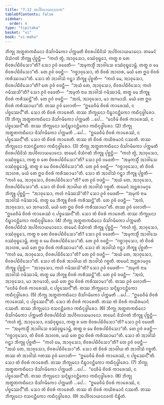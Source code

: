 ```yaml
---
title: "7.12 ᩋᨸᩅᩥᩃᩣᨿᨶᨶᩅᨠ"
tableOfContents: false
sidebar:
  order: 4
type: "tipitaka"
basket: "vi"
book: "vi-maha"
---
```



<DynamicBreadcrumb />

<Division number="321" book="vi-maha">

<Paragraph number="1508" book="vi-maha">
ᨽᩥᨠ᩠ᨡᩩ ᩋᨲ᩠ᨳᨲᨠᨳᩥᨶᩮᩣ ᨴᩥᩈᩘᨣᨾᩥᨠᩮᩣ ᨸᨠ᩠ᨠᨾᨲᩥ ᨧᩦᩅᩁᨸᨭᩥᩅᩦᩈᩴ ᩋᨸᩅᩥᩃᩣᨿᨾᩣᨶᩮᩣ. ᨲᨾᩮᨶᩴ ᨴᩥᩈᩴᨣᨲᩴ ᨽᩥᨠ᩠ᨡᩪ ᨸᩩᨧ᩠ᨨᨶ᩠ᨲᩥ—  “ᨠᩉᩴ ᨲ᩠ᩅᩴ, ᩋᩣᩅᩩᩈᩮᩣ, ᩅᩔᩴᩅᩩᨭ᩠ᨮᩮᩣ, ᨠᨲ᩠ᨳ ᨧ ᨲᩮ ᨧᩦᩅᩁᨸᨭᩥᩅᩦᩈᩮᩣ”ᨲᩥ? ᩈᩮᩣ ᩑᩅᩴ ᩅᨴᩮᨲᩥ—  “ᩋᨾᩩᨠᩈ᩠ᨾᩥᩴ ᩋᩣᩅᩤᩈᩮ ᩅᩔᩴᩅᩩᨭ᩠ᨮᩮᩣᨾ᩠ᩉᩥ. ᨲᨲ᩠ᨳ ᨧ ᨾᩮ ᨧᩦᩅᩁᨸᨭᩥᩅᩦᩈᩮᩣ”ᨲᩥ. ᨲᩮ ᩑᩅᩴ ᩅᨴᨶ᩠ᨲᩥ—  “ᨣᨧ᩠ᨨᩣᩅᩩᩈᩮᩣ, ᨲᩴ ᨧᩦᩅᩁᩴ ᩋᩣᩉᩁ, ᨾᨿᩴ ᨲᩮ ᩍᨵ ᨧᩦᩅᩁᩴ ᨠᩁᩥᩔᩣᨾᩣ”ᨲᩥ. ᩈᩮᩣ ᨲᩴ ᩋᩣᩅᩤᩈᩴ ᨣᨶ᩠ᨲ᩠ᩅᩣ ᨽᩥᨠ᩠ᨡᩪ ᨸᩩᨧ᩠ᨨᨲᩥ—  “ᨠᩉᩴ ᨾᩮ, ᩋᩣᩅᩩᩈᩮᩣ, ᨧᩦᩅᩁᨸᨭᩥᩅᩦᩈᩮᩣ”ᨲᩥ? ᨲᩮ ᩑᩅᩴ ᩅᨴᨶ᩠ᨲᩥ—  “ᩋᨿᩴ ᨲᩮ, ᩋᩣᩅᩩᩈᩮᩣ, ᨧᩦᩅᩁᨸᨭᩥᩅᩦᩈᩮᩣ; ᨠᩉᩴ ᨣᨾᩥᩔᩈᩦ”ᨲᩥ? ᩈᩮᩣ ᩑᩅᩴ ᩅᨴᩮᨲᩥ—  “ᩋᨾᩩᨠᩴ ᨶᩣᨾ ᩋᩣᩅᩤᩈᩴ ᨣᨾᩥᩔᩣᨾᩥ, ᨲᨲ᩠ᨳ ᨾᩮ ᨽᩥᨠ᩠ᨡᩪ ᨧᩦᩅᩁᩴ ᨠᩁᩥᩔᨶ᩠ᨲᩦ”ᨲᩥ. ᨲᩮ ᩑᩅᩴ ᩅᨴᨶ᩠ᨲᩥ—  “ᩋᩃᩴ, ᩋᩣᩅᩩᩈᩮᩣ, ᨾᩣ ᩋᨣᨾᩣᩈᩥ. ᨾᨿᩴ ᨲᩮ ᩍᨵ ᨧᩦᩅᩁᩴ ᨠᩁᩥᩔᩣᨾᩣ”ᨲᩥ. ᨲᩔ ᩑᩅᩴ ᩉᩮᩣᨲᩥ—  “ᩍᨵᩮᩅᩥᨾᩴ ᨧᩦᩅᩁᩴ ᨠᩣᩁᩮᩔᩴ, ᨶ ᨸᨧ᩠ᨧᩮᩔᨶ᩺”ᨲᩥ. ᩈᩮᩣ ᨲᩴ ᨧᩦᩅᩁᩴ ᨠᩣᩁᩮᨲᩥ. ᨲᩔ ᨽᩥᨠ᩠ᨡᩩᨶᩮᩣ ᨶᩥᨭ᩠ᨮᩣᨶᨶ᩠ᨲᩥᨠᩮᩣ ᨠᨳᩥᨶᩩᨴ᩠ᨵᩤᩁᩮᩣ. (1)
</Paragraph>

<Paragraph number="1509" book="vi-maha">
ᨽᩥᨠ᩠ᨡᩩ ᩋᨲ᩠ᨳᨲᨠᨳᩥᨶᩮᩣ ᨴᩥᩈᩘᨣᨾᩥᨠᩮᩣ ᨸᨠ᩠ᨠᨾᨲᩥ …ᨸᩮ…  “ᨶᩮᩅᩥᨾᩴ ᨧᩦᩅᩁᩴ ᨠᩣᩁᩮᩔᩴ, ᨶ ᨸᨧ᩠ᨧᩮᩔᨶ᩺”ᨲᩥ. ᨲᩔ ᨽᩥᨠ᩠ᨡᩩᨶᩮᩣ ᩈᨶ᩠ᨶᩥᨭ᩠ᨮᩣᨶᨶ᩠ᨲᩥᨠᩮᩣ ᨠᨳᩥᨶᩩᨴ᩠ᨵᩤᩁᩮᩣ. (2)
</Paragraph>

<Paragraph number="1510" book="vi-maha">
ᨽᩥᨠ᩠ᨡᩩ ᩋᨲ᩠ᨳᨲᨠᨳᩥᨶᩮᩣ ᨴᩥᩈᩘᨣᨾᩥᨠᩮᩣ ᨸᨠ᩠ᨠᨾᨲᩥ …ᨸᩮ…  “ᩍᨵᩮᩅᩥᨾᩴ ᨧᩦᩅᩁᩴ ᨠᩣᩁᩮᩔᩴ, ᨶ ᨸᨧ᩠ᨧᩮᩔᨶ᩺”ᨲᩥ. ᩈᩮᩣ ᨲᩴ ᨧᩦᩅᩁᩴ ᨠᩣᩁᩮᨲᩥ. ᨲᩔ ᨲᩴ ᨧᩦᩅᩁᩴ ᨠᨿᩥᩁᨾᩣᨶᩴ ᨶᩔᨲᩥ. ᨲᩔ ᨽᩥᨠ᩠ᨡᩩᨶᩮᩣ ᨶᩣᩈᨶᨶ᩠ᨲᩥᨠᩮᩣ ᨠᨳᩥᨶᩩᨴ᩠ᨵᩤᩁᩮᩣ. (3)
</Paragraph>

</Division>
<Division number="322" book="vi-maha">

<Paragraph number="1511" book="vi-maha">
ᨽᩥᨠ᩠ᨡᩩ ᩋᨲ᩠ᨳᨲᨠᨳᩥᨶᩮᩣ ᨴᩥᩈᩘᨣᨾᩥᨠᩮᩣ ᨸᨠ᩠ᨠᨾᨲᩥ ᨧᩦᩅᩁᨸᨭᩥᩅᩦᩈᩴ ᩋᨸᩅᩥᩃᩣᨿᨾᩣᨶᩮᩣ. ᨲᨾᩮᨶᩴ ᨴᩥᩈᩴᨣᨲᩴ ᨽᩥᨠ᩠ᨡᩪ ᨸᩩᨧ᩠ᨨᨶ᩠ᨲᩥ—  “ᨠᩉᩴ ᨲ᩠ᩅᩴ, ᩋᩣᩅᩩᩈᩮᩣ, ᩅᩔᩴᩅᩩᨭ᩠ᨮᩮᩣ, ᨠᨲ᩠ᨳ ᨧ ᨲᩮ ᨧᩦᩅᩁᨸᨭᩥᩅᩦᩈᩮᩣ”ᨲᩥ? ᩈᩮᩣ ᩑᩅᩴ ᩅᨴᩮᨲᩥ—  “ᩋᨾᩩᨠᩈ᩠ᨾᩥᩴ ᩋᩣᩅᩤᩈᩮ ᩅᩔᩴᩅᩩᨭ᩠ᨮᩮᩣᨾ᩠ᩉᩥ, ᨲᨲ᩠ᨳ ᨧ ᨾᩮ ᨧᩦᩅᩁᨸᨭᩥᩅᩦᩈᩮᩣ”ᨲᩥ. ᨲᩮ ᩑᩅᩴ ᩅᨴᨶ᩠ᨲᩥ—  “ᨣᨧ᩠ᨨᩣᩅᩩᩈᩮᩣ, ᨲᩴ ᨧᩦᩅᩁᩴ ᩋᩣᩉᩁ, ᨾᨿᩴ ᨲᩮ ᩍᨵ ᨧᩦᩅᩁᩴ ᨠᩁᩥᩔᩣᨾᩣ”ᨲᩥ. ᩈᩮᩣ ᨲᩴ ᩋᩣᩅᩤᩈᩴ ᨣᨶ᩠ᨲ᩠ᩅᩣ ᨽᩥᨠ᩠ᨡᩪ ᨸᩩᨧ᩠ᨨᨲᩥ—  “ᨠᩉᩴ ᨾᩮ, ᩋᩣᩅᩩᩈᩮᩣ, ᨧᩦᩅᩁᨸᨭᩥᩅᩦᩈᩮᩣ”ᨲᩥ? ᨲᩮ ᩑᩅᩴ ᩅᨴᨶ᩠ᨲᩥ—  “ᩋᨿᩴ ᨲᩮ, ᩋᩣᩅᩩᩈᩮᩣ, ᨧᩦᩅᩁᨸᨭᩥᩅᩦᩈᩮᩣ”ᨲᩥ. ᩈᩮᩣ ᨲᩴ ᨧᩦᩅᩁᩴ ᩋᩣᨴᩤᨿ ᨲᩴ ᩋᩣᩅᩤᩈᩴ ᨣᨧ᩠ᨨᨲᩥ. ᨲᨾᩮᨶᩴ ᩋᨶ᩠ᨲᩁᩣᨾᨣ᩠ᨣᩮ ᨽᩥᨠ᩠ᨡᩪ ᨸᩩᨧ᩠ᨨᨶ᩠ᨲᩥ—  “ᩋᩣᩅᩩᩈᩮᩣ, ᨠᩉᩴ ᨣᨾᩥᩔᩈᩦ”ᨲᩥ? ᩈᩮᩣ ᩑᩅᩴ ᩅᨴᩮᨲᩥ—  “ᩋᨾᩩᨠᩴ ᨶᩣᨾ ᩋᩣᩅᩤᩈᩴ ᨣᨾᩥᩔᩣᨾᩥ, ᨲᨲ᩠ᨳ ᨾᩮ ᨽᩥᨠ᩠ᨡᩪ ᨧᩦᩅᩁᩴ ᨠᩁᩥᩔᨶ᩠ᨲᩦ”ᨲᩥ. ᨲᩮ ᩑᩅᩴ ᩅᨴᨶ᩠ᨲᩥ—  “ᩋᩃᩴ, ᩋᩣᩅᩩᩈᩮᩣ, ᨾᩣ ᩋᨣᨾᩣᩈᩥ, ᨾᨿᩴ ᨲᩮ ᩍᨵ ᨧᩦᩅᩁᩴ ᨠᩁᩥᩔᩣᨾᩣ”ᨲᩥ. ᨲᩔ ᩑᩅᩴ ᩉᩮᩣᨲᩥ—  “ᩍᨵᩮᩅᩥᨾᩴ ᨧᩦᩅᩁᩴ ᨠᩣᩁᩮᩔᩴ ᨶ ᨸᨧ᩠ᨧᩮᩔᨶ᩺”ᨲᩥ. ᩈᩮᩣ ᨲᩴ ᨧᩦᩅᩁᩴ ᨠᩣᩁᩮᨲᩥ. ᨲᩔ ᨽᩥᨠ᩠ᨡᩩᨶᩮᩣ ᨶᩥᨭ᩠ᨮᩣᨶᨶ᩠ᨲᩥᨠᩮᩣ ᨠᨳᩥᨶᩩᨴ᩠ᨵᩤᩁᩮᩣ. (4)
</Paragraph>

<Paragraph number="1512" book="vi-maha">
ᨽᩥᨠ᩠ᨡᩩ ᩋᨲ᩠ᨳᨲᨠᨳᩥᨶᩮᩣ ᨴᩥᩈᩘᨣᨾᩥᨠᩮᩣ ᨸᨠ᩠ᨠᨾᨲᩥ ᨧᩦᩅᩁᨸᨭᩥᩅᩦᩈᩴ ᩋᨸᩅᩥᩃᩣᨿᨾᩣᨶᩮᩣ. ᨲᨾᩮᨶᩴ ᨴᩥᩈᩴᨣᨲᩴ ᨽᩥᨠ᩠ᨡᩪ ᨸᩩᨧ᩠ᨨᨶ᩠ᨲᩥ—  “ᨠᩉᩴ ᨲ᩠ᩅᩴ, ᩋᩣᩅᩩᩈᩮᩣ, ᩅᩔᩴᩅᩩᨭ᩠ᨮᩮᩣ, ᨠᨲ᩠ᨳ ᨧ ᨲᩮ ᨧᩦᩅᩁᨸᨭᩥᩅᩦᩈᩮᩣ”ᨲᩥ? ᩈᩮᩣ ᩑᩅᩴ ᩅᨴᩮᨲᩥ—  “ᩋᨾᩩᨠᩈ᩠ᨾᩥᩴ ᩋᩣᩅᩤᩈᩮ ᩅᩔᩴᩅᩩᨭ᩠ᨮᩮᩣᨾ᩠ᩉᩥ, ᨲᨲ᩠ᨳ ᨧ ᨾᩮ ᨧᩦᩅᩁᨸᨭᩥᩅᩦᩈᩮᩣ”ᨲᩥ. ᨲᩮ ᩑᩅᩴ ᩅᨴᨶ᩠ᨲᩥ—  “ᨣᨧ᩠ᨨᩣᩅᩩᩈᩮᩣ, ᨲᩴ ᨧᩦᩅᩁᩴ ᩋᩣᩉᩁ, ᨾᨿᩴ ᨲᩮ ᩍᨵ ᨧᩦᩅᩁᩴ ᨠᩁᩥᩔᩣᨾᩣ”ᨲᩥ. ᩈᩮᩣ ᨲᩴ ᩋᩣᩅᩤᩈᩴ ᨣᨶ᩠ᨲ᩠ᩅᩣ ᨽᩥᨠ᩠ᨡᩪ ᨸᩩᨧ᩠ᨨᨲᩥ—  “ᨠᩉᩴ ᨾᩮ, ᩋᩣᩅᩩᩈᩮᩣ, ᨧᩦᩅᩁᨸᨭᩥᩅᩦᩈᩮᩣ”ᨲᩥ? ᨲᩮ ᩑᩅᩴ ᩅᨴᨶ᩠ᨲᩥ—  “ᩋᨿᩴ ᨲᩮ, ᩋᩣᩅᩩᩈᩮᩣ, ᨧᩦᩅᩁᨸᨭᩥᩅᩦᩈᩮᩣ”ᨲᩥ. ᩈᩮᩣ ᨲᩴ ᨧᩦᩅᩁᩴ ᩋᩣᨴᩤᨿ ᨲᩴ ᩋᩣᩅᩤᩈᩴ ᨣᨧ᩠ᨨᨲᩥ. ᨲᨾᩮᨶᩴ ᩋᨶ᩠ᨲᩁᩣᨾᨣ᩠ᨣᩮ ᨽᩥᨠ᩠ᨡᩪ ᨸᩩᨧ᩠ᨨᨶ᩠ᨲᩥ—  “ᩋᩣᩅᩩᩈᩮᩣ, ᨠᩉᩴ ᨣᨾᩥᩔᩈᩦ”ᨲᩥ? ᩈᩮᩣ ᩑᩅᩴ ᩅᨴᩮᨲᩥ—  “ᩋᨾᩩᨠᩴ ᨶᩣᨾ ᩋᩣᩅᩤᩈᩴ ᨣᨾᩥᩔᩣᨾᩥ, ᨲᨲ᩠ᨳ ᨾᩮ ᨽᩥᨠ᩠ᨡᩪ ᨧᩦᩅᩁᩴ ᨠᩁᩥᩔᨶ᩠ᨲᩦ”ᨲᩥ. ᨲᩮ ᩑᩅᩴ ᩅᨴᨶ᩠ᨲᩥ—  “ᩋᩃᩴ, ᩋᩣᩅᩩᩈᩮᩣ, ᨾᩣ ᩋᨣᨾᩣᩈᩥ, ᨾᨿᩴ ᨲᩮ ᩍᨵ ᨧᩦᩅᩁᩴ ᨠᩁᩥᩔᩣᨾᩣ”ᨲᩥ. ᨲᩔ ᩑᩅᩴ ᩉᩮᩣᨲᩥ—  “ᨶᩮᩅᩥᨾᩴ ᨧᩦᩅᩁᩴ ᨠᩣᩁᩮᩔᩴ, ᨶ ᨸᨧ᩠ᨧᩮᩔᨶ᩺”ᨲᩥ. ᨲᩔ ᨽᩥᨠ᩠ᨡᩩᨶᩮᩣ ᩈᨶ᩠ᨶᩥᨭ᩠ᨮᩣᨶᨶ᩠ᨲᩥᨠᩮᩣ ᨠᨳᩥᨶᩩᨴ᩠ᨵᩤᩁᩮᩣ. (5)
</Paragraph>

<Paragraph number="1513" book="vi-maha">
ᨽᩥᨠ᩠ᨡᩩ ᩋᨲ᩠ᨳᨲᨠᨳᩥᨶᩮᩣ ᨴᩥᩈᩘᨣᨾᩥᨠᩮᩣ ᨸᨠ᩠ᨠᨾᨲᩥ …ᨸᩮ…  “ᩍᨵᩮᩅᩥᨾᩴ ᨧᩦᩅᩁᩴ ᨠᩣᩁᩮᩔᩴ, ᨶ ᨸᨧ᩠ᨧᩮᩔᨶ᩺”ᨲᩥ. ᩈᩮᩣ ᨲᩴ ᨧᩦᩅᩁᩴ ᨠᩣᩁᩮᨲᩥ. ᨲᩔ ᨲᩴ ᨧᩦᩅᩁᩴ ᨠᨿᩥᩁᨾᩣᨶᩴ ᨶᩔᨲᩥ. ᨲᩔ ᨽᩥᨠ᩠ᨡᩩᨶᩮᩣ ᨶᩣᩈᨶᨶ᩠ᨲᩥᨠᩮᩣ ᨠᨳᩥᨶᩩᨴ᩠ᨵᩤᩁᩮᩣ. (6)
</Paragraph>

</Division>
<Division number="323" book="vi-maha">

<Paragraph number="1514" book="vi-maha">
ᨽᩥᨠ᩠ᨡᩩ ᩋᨲ᩠ᨳᨲᨠᨳᩥᨶᩮᩣ ᨴᩥᩈᩘᨣᨾᩥᨠᩮᩣ ᨸᨠ᩠ᨠᨾᨲᩥ ᨧᩦᩅᩁᨸᨭᩥᩅᩦᩈᩴ ᩋᨸᩅᩥᩃᩣᨿᨾᩣᨶᩮᩣ. ᨲᨾᩮᨶᩴ ᨴᩥᩈᩴᨣᨲᩴ ᨽᩥᨠ᩠ᨡᩪ ᨸᩩᨧ᩠ᨨᨶ᩠ᨲᩥ—  “ᨠᩉᩴ ᨲ᩠ᩅᩴ, ᩋᩣᩅᩩᩈᩮᩣ, ᩅᩔᩴᩅᩩᨭ᩠ᨮᩮᩣ, ᨠᨲ᩠ᨳ ᨧ ᨲᩮ ᨧᩦᩅᩁᨸᨭᩥᩅᩦᩈᩮᩣ”ᨲᩥ? ᩈᩮᩣ ᩑᩅᩴ ᩅᨴᩮᨲᩥ—  “ᩋᨾᩩᨠᩈ᩠ᨾᩥᩴ ᩋᩣᩅᩤᩈᩮ ᩅᩔᩴᩅᩩᨭ᩠ᨮᩮᩣᨾ᩠ᩉᩥ, ᨲᨲ᩠ᨳ ᨧ ᨾᩮ ᨧᩦᩅᩁᨸᨭᩥᩅᩦᩈᩮᩣ”ᨲᩥ. ᨲᩮ ᩑᩅᩴ ᩅᨴᨶ᩠ᨲᩥ—  “ᨣᨧ᩠ᨨᩣᩅᩩᩈᩮᩣ, ᨲᩴ ᨧᩦᩅᩁᩴ ᩋᩣᩉᩁ, ᨾᨿᩴ ᨲᩮ ᩍᨵ ᨧᩦᩅᩁᩴ ᨠᩁᩥᩔᩣᨾᩣ”ᨲᩥ. ᩈᩮᩣ ᨲᩴ ᩋᩣᩅᩤᩈᩴ ᨣᨶ᩠ᨲ᩠ᩅᩣ ᨽᩥᨠ᩠ᨡᩪ ᨸᩩᨧ᩠ᨨᨲᩥ—  “ᨠᩉᩴ ᨾᩮ, ᩋᩣᩅᩩᩈᩮᩣ, ᨧᩦᩅᩁᨸᨭᩥᩅᩦᩈᩮᩣ”ᨲᩥ? ᨲᩮ ᩑᩅᩴ ᩅᨴᨶ᩠ᨲᩥ—  “ᩋᨿᩴ ᨲᩮ, ᩋᩣᩅᩩᩈᩮᩣ, ᨧᩦᩅᩁᨸᨭᩥᩅᩦᩈᩮᩣ”ᨲᩥ. ᩈᩮᩣ ᨲᩴ ᨧᩦᩅᩁᩴ ᩋᩣᨴᩤᨿ ᨲᩴ ᩋᩣᩅᩤᩈᩴ ᨣᨧ᩠ᨨᨲᩥ. ᨲᩔ ᨲᩴ ᩋᩣᩅᩤᩈᩴ ᨣᨲᩔ ᩑᩅᩴ ᩉᩮᩣᨲᩥ—  “ᩍᨵᩮᩅᩥᨾᩴ ᨧᩦᩅᩁᩴ ᨠᩣᩁᩮᩔᩴ, ᨶ ᨸᨧ᩠ᨧᩮᩔᨶ᩺”ᨲᩥ. ᩈᩮᩣ ᨲᩴ ᨧᩦᩅᩁᩴ ᨠᩣᩁᩮᨲᩥ. ᨲᩔ ᨽᩥᨠ᩠ᨡᩩᨶᩮᩣ ᨶᩥᨭ᩠ᨮᩣᨶᨶ᩠ᨲᩥᨠᩮᩣ ᨠᨳᩥᨶᩩᨴ᩠ᨵᩤᩁᩮᩣ. (7)
</Paragraph>

<Paragraph number="1515" book="vi-maha">
ᨽᩥᨠ᩠ᨡᩩ ᩋᨲ᩠ᨳᨲᨠᨳᩥᨶᩮᩣ ᨴᩥᩈᩘᨣᨾᩥᨠᩮᩣ ᨸᨠ᩠ᨠᨾᨲᩥ …ᨸᩮ…  “ᨶᩮᩅᩥᨾᩴ ᨧᩦᩅᩁᩴ ᨠᩣᩁᩮᩔᩴ, ᨶ ᨸᨧ᩠ᨧᩮᩔᨶ᩺”ᨲᩥ. ᨲᩔ ᨽᩥᨠ᩠ᨡᩩᨶᩮᩣ ᩈᨶ᩠ᨶᩥᨭ᩠ᨮᩣᨶᨶ᩠ᨲᩥᨠᩮᩣ ᨠᨳᩥᨶᩩᨴ᩠ᨵᩤᩁᩮᩣ. (8)
</Paragraph>

<Paragraph number="1516" book="vi-maha">
ᨽᩥᨠ᩠ᨡᩩ ᩋᨲ᩠ᨳᨲᨠᨳᩥᨶᩮᩣ ᨴᩥᩈᩘᨣᨾᩥᨠᩮᩣ ᨸᨠ᩠ᨠᨾᨲᩥ …ᨸᩮ…  “ᩍᨵᩮᩅᩥᨾᩴ ᨧᩦᩅᩁᩴ ᨠᩣᩁᩮᩔᩴ, ᨶ ᨸᨧ᩠ᨧᩮᩔᨶ᩺”ᨲᩥ. ᩈᩮᩣ ᨲᩴ ᨧᩦᩅᩁᩴ ᨠᩣᩁᩮᨲᩥ. ᨲᩔ ᨲᩴ ᨧᩦᩅᩁᩴ ᨠᨿᩥᩁᨾᩣᨶᩴ ᨶᩔᨲᩥ. ᨲᩔ ᨽᩥᨠ᩠ᨡᩩᨶᩮᩣ ᨶᩣᩈᨶᨶ᩠ᨲᩥᨠᩮᩣ ᨠᨳᩥᨶᩩᨴ᩠ᨵᩤᩁᩮᩣ. (9)

</Paragraph>
</Division>

<Paragraph number="1517" type="center" book="vi-maha">
ᩋᨸᩅᩥᩃᩣᨿᨶᨶᩅᨠᩴ ᨶᩥᨭ᩠ᨮᩥᨲᩴ.
</Paragraph>